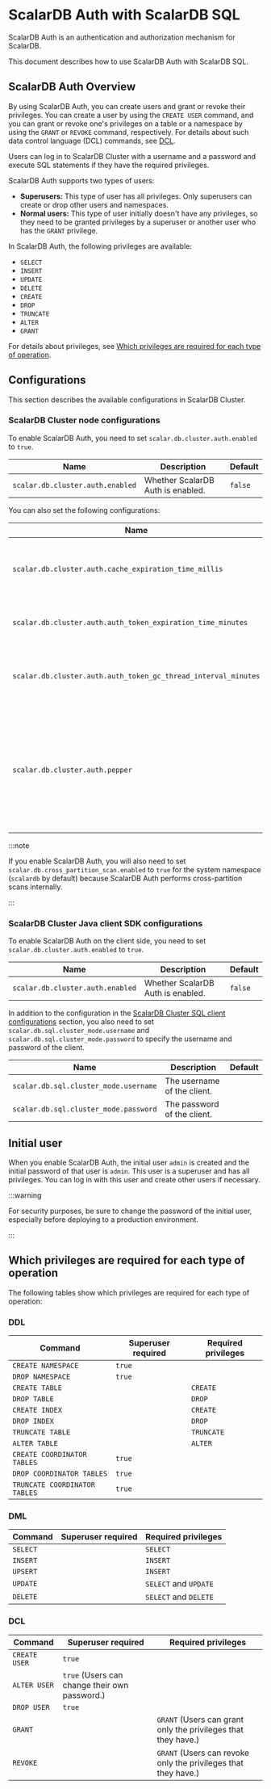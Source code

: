# ScalarDB Auth with ScalarDB SQL

ScalarDB Auth is an authentication and authorization mechanism for ScalarDB.

This document describes how to use ScalarDB Auth with ScalarDB SQL.

## ScalarDB Auth Overview

By using ScalarDB Auth, you can create users and grant or revoke their privileges. You can create a user by using the `CREATE USER` command, and you can grant or revoke one's privileges on a table or a namespace by using the `GRANT` or `REVOKE` command, respectively. For details about such data control language (DCL) commands, see [DCL](https://github.com/scalar-labs/scalardb-sql/blob/main/docs/grammar.mdx#dcl).

Users can log in to ScalarDB Cluster with a username and a password and execute SQL statements if they have the required privileges.

ScalarDB Auth supports two types of users:

- **Superusers:** This type of user has all privileges. Only superusers can create or drop other users and namespaces.
- **Normal users:** This type of user initially doesn't have any privileges, so they need to be granted privileges by a superuser or another user who has the `GRANT` privilege.

In ScalarDB Auth, the following privileges are available:

- `SELECT`
- `INSERT`
- `UPDATE`
- `DELETE`
- `CREATE`
- `DROP`
- `TRUNCATE`
- `ALTER`
- `GRANT`

For details about privileges, see [Which privileges are required for each type of operation](#which-privileges-are-required-for-each-type-of-operation).

## Configurations

This section describes the available configurations in ScalarDB Cluster.

### ScalarDB Cluster node configurations

To enable ScalarDB Auth, you need to set `scalar.db.cluster.auth.enabled` to `true`.

| Name                             | Description                        | Default              |
|----------------------------------|------------------------------------|----------------------|
| `scalar.db.cluster.auth.enabled` | Whether ScalarDB Auth is enabled.  | `false`              |

You can also set the following configurations:

| Name                                                           | Description                                                                                               | Default            |
|----------------------------------------------------------------|-----------------------------------------------------------------------------------------------------------|--------------------|
| `scalar.db.cluster.auth.cache_expiration_time_millis`          | Cache expiration time for auth information in milliseconds.                                               | `60000` (1 minute) |
| `scalar.db.cluster.auth.auth_token_expiration_time_minutes`    | Auth token expiration time in minutes.                                                                    | `1440` (1 day)     |
| `scalar.db.cluster.auth.auth_token_gc_thread_interval_minutes` | Auth token garbage collection (GC) thread interval in minutes.                                            | `360` (6 hours)    |
| `scalar.db.cluster.auth.pepper`                                | A secret value added to a password before hashing. If not specified, A password is hashed without pepper. |                    |

:::note

If you enable ScalarDB Auth, you will also need to set `scalar.db.cross_partition_scan.enabled` to `true` for the system namespace (`scalardb` by default) because ScalarDB Auth performs cross-partition scans internally.

:::

### ScalarDB Cluster Java client SDK configurations

To enable ScalarDB Auth on the client side, you need to set `scalar.db.cluster.auth.enabled` to `true`.

| Name                             | Description                       | Default              |
|----------------------------------|-----------------------------------|----------------------|
| `scalar.db.cluster.auth.enabled` | Whether ScalarDB Auth is enabled. | `false`              |

In addition to the configuration in the [ScalarDB Cluster SQL client configurations](developer-guide-for-scalardb-cluster-with-java-api.mdx#scalardb-cluster-sql-client-configurations) section, you also need to set `scalar.db.sql.cluster_mode.username` and `scalar.db.sql.cluster_mode.password` to specify the username and password of the client.

| Name                                  | Description                 | Default |
|---------------------------------------|-----------------------------|---------|
| `scalar.db.sql.cluster_mode.username` | The username of the client. |         |
| `scalar.db.sql.cluster_mode.password` | The password of the client. |         |

## Initial user

When you enable ScalarDB Auth, the initial user `admin` is created and the initial password of that user is `admin`. This user is a superuser and has all privileges. You can log in with this user and create other users if necessary.

:::warning

For security purposes, be sure to change the password of the initial user, especially before deploying to a production environment.

:::

## Which privileges are required for each type of operation

The following tables show which privileges are required for each type of operation:

### DDL

| Command                       | Superuser required | Required privileges |
|-------------------------------|--------------------|---------------------|
| `CREATE NAMESPACE`            | `true`             |                     |
| `DROP NAMESPACE`              | `true`             |                     |
| `CREATE TABLE`                |                    | `CREATE`            |
| `DROP TABLE`                  |                    | `DROP`              |
| `CREATE INDEX`                |                    | `CREATE`            |
| `DROP INDEX`                  |                    | `DROP`              |
| `TRUNCATE TABLE`              |                    | `TRUNCATE`          |
| `ALTER TABLE`                 |                    | `ALTER`             |
| `CREATE COORDINATOR TABLES`   | `true`             |                     |
| `DROP COORDINATOR TABLES`     | `true`             |                     |
| `TRUNCATE COORDINATOR TABLES` | `true`             |                     |

### DML

| Command          | Superuser required | Required privileges   |
|------------------|--------------------|-----------------------|
| `SELECT`         |                    | `SELECT`              |
| `INSERT`         |                    | `INSERT`              |
| `UPSERT`         |                    | `INSERT`              |
| `UPDATE`         |                    | `SELECT` and `UPDATE` |
| `DELETE`         |                    | `SELECT` and `DELETE` |

### DCL

| Command       | Superuser required                            | Required privileges                                            |
|---------------|-----------------------------------------------|----------------------------------------------------------------|
| `CREATE USER` | `true`                                        |                                                                |
| `ALTER USER`  | `true` (Users can change their own password.) |                                                                |
| `DROP USER`   | `true`                                        |                                                                |
| `GRANT`       |                                               | `GRANT` (Users can grant only the privileges that they have.)  |
| `REVOKE`      |                                               | `GRANT` (Users can revoke only the privileges that they have.) |
